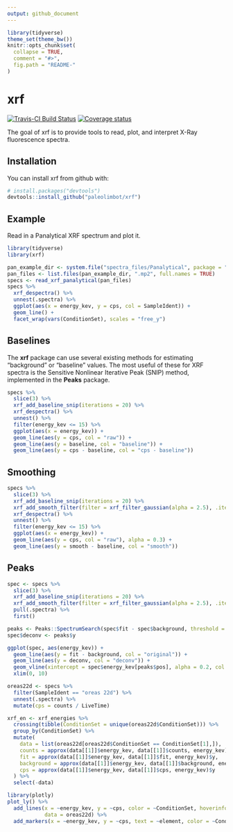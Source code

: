 ```yaml
---
output: github_document
---
```


<!-- README.md is generated from README.Rmd. Please edit that file -->

```r
library(tidyverse)
theme_set(theme_bw())
knitr::opts_chunk$set(
  collapse = TRUE,
  comment = "#>",
  fig.path = "README-"
)
```

# xrf

[![Travis-CI Build Status](https://travis-ci.org/paleolimbot/xrf.svg?branch=master)](https://travis-ci.org/paleolimbot/xrf) [![Coverage status](https://codecov.io/gh/paleolimbot/xrf/branch/master/graph/badge.svg)](https://codecov.io/github/paleolimbot/xrf?branch=master)

The goal of xrf is to provide tools to read, plot, and interpret X-Ray fluorescence spectra.

## Installation

You can install xrf from github with:

```r
# install.packages("devtools")
devtools::install_github("paleolimbot/xrf")
```

## Example

Read in a Panalytical XRF spectrum and plot it.

```r
library(tidyverse)
library(xrf)

pan_example_dir <- system.file("spectra_files/Panalytical", package = "xrf")
pan_files <- list.files(pan_example_dir, ".mp2", full.names = TRUE)
specs <- read_xrf_panalytical(pan_files)
specs %>%
  xrf_despectra() %>%
  unnest(.spectra) %>%
  ggplot(aes(x = energy_kev, y = cps, col = SampleIdent)) +
  geom_line() +
  facet_wrap(vars(ConditionSet), scales = "free_y")
```

## Baselines

The **xrf** package can use several existing methods for estimating "background" or "baseline" values. The most useful of these for XRF spectra is the Sensitive Nonlinear Iterative Peak (SNIP) method, implemented in the **Peaks** package.

```r
specs %>%
  slice(3) %>%
  xrf_add_baseline_snip(iterations = 20) %>%
  xrf_despectra() %>%
  unnest() %>%
  filter(energy_kev <= 15) %>%
  ggplot(aes(x = energy_kev)) +
  geom_line(aes(y = cps, col = "raw")) +
  geom_line(aes(y = baseline, col = "baseline")) +
  geom_line(aes(y = cps - baseline, col = "cps - baseline"))
```

## Smoothing

```r
specs %>%
  slice(3) %>%
  xrf_add_baseline_snip(iterations = 20) %>%
  xrf_add_smooth_filter(filter = xrf_filter_gaussian(alpha = 2.5), .iter = 5) %>%
  xrf_despectra() %>%
  unnest() %>%
  filter(energy_kev <= 15) %>%
  ggplot(aes(x = energy_kev)) +
  geom_line(aes(y = cps, col = "raw"), alpha = 0.3) +
  geom_line(aes(y = smooth - baseline, col = "smooth"))
```

## Peaks

```r
spec <- specs %>%
  slice(3) %>%
  xrf_add_baseline_snip(iterations = 20) %>%
  xrf_add_smooth_filter(filter = xrf_filter_gaussian(alpha = 2.5), .iter = 5) %>%
  pull(.spectra) %>%
  first()

peaks <- Peaks::SpectrumSearch(spec$fit - spec$background, threshold = 0.01)
spec$deconv <- peaks$y

ggplot(spec, aes(energy_kev)) +
  geom_line(aes(y = fit - background, col = "original")) +
  geom_line(aes(y = deconv, col = "deconv")) +
  geom_vline(xintercept = spec$energy_kev[peaks$pos], alpha = 0.2, col = "red") +
  xlim(0, 10)
```



```r
oreas22d <- specs %>%
  filter(SampleIdent == "oreas 22d") %>%
  unnest(.spectra) %>%
  mutate(cps = counts / LiveTime)

xrf_en <- xrf_energies %>%
  crossing(tibble(ConditionSet = unique(oreas22d$ConditionSet))) %>%
  group_by(ConditionSet) %>%
  mutate(
    data = list(oreas22d[oreas22d$ConditionSet == ConditionSet[1],]),
    counts = approx(data[[1]]$energy_kev, data[[1]]$counts, energy_kev)$y,
    fit = approx(data[[1]]$energy_kev, data[[1]]$fit, energy_kev)$y,
    background = approx(data[[1]]$energy_kev, data[[1]]$background, energy_kev)$y,
    cps = approx(data[[1]]$energy_kev, data[[1]]$cps, energy_kev)$y
  ) %>%
  select(-data)

library(plotly)
plot_ly() %>%
  add_lines(x = ~energy_kev, y = ~cps, color = ~ConditionSet, hoverinfo = "none", 
            data = oreas22d) %>%
  add_markers(x = ~energy_kev, y = ~cps, text = ~element, color = ~ConditionSet, data = xrf_en)
```


